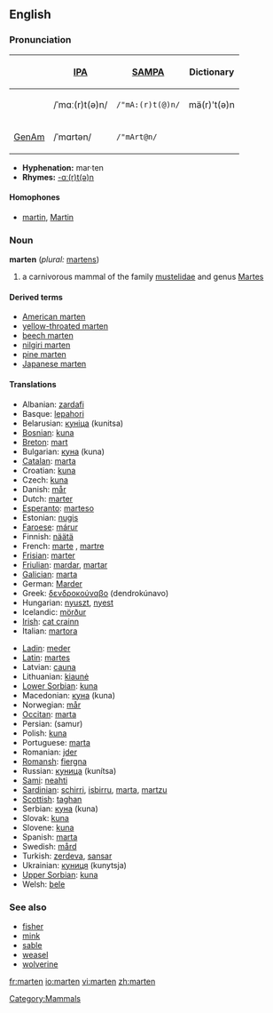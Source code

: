 ==English==
{{wikipedia}}
===Pronunciation===
{| border=1 cellpadding=5
! !! [[w:IPA|IPA]] !! [[w:SAMPA|SAMPA]] !! Dictionary
|-
! 
| /ˈmɑː(r)t(ə)n/ || <tt>/"mA:(r)t(@)n/</tt> || mä(r)'t(ə)n
|-
! [[GenAm]]
| /ˈmɑrtən/ || <tt>/"mArt@n/</tt>
|}

*'''Hyphenation:''' mar·ten
*'''Rhymes:''' [[Rhymes:English:-ɑː(r)t(ə)n|-ɑː(r)t(ə)n]]

====Homophones====
*[[martin]], [[Martin]]

=== Noun ===
'''marten''' (''plural:'' [[martens]])

# a carnivorous mammal of the family [[mustelid]]ae and genus [[Martes]]

==== Derived terms ====
*[[American marten]]
*[[yellow-throated marten]]
*[[beech marten]]
*[[nilgiri marten]]
*[[pine marten]]
*[[Japanese marten]]

==== Translations ====
{{top}}
*Albanian: [[zardafi]]
*Basque: [[lepahori]]
*Belarusian: [[куніца]] (kunitsa) {{f}}
*[[Bosnian]]: [[kuna]] {{f}}
*[[Breton]]: [[mart]]
*Bulgarian: [[куна]] (kuna) {{f}}
*[[Catalan]]: [[marta]]
*Croatian: [[kuna]] {{f}}
*Czech: [[kuna]] {{f}}
*Danish: [[mår]]
*Dutch: [[marter]] {{m}}
*[[Esperanto]]: [[marteso]]
*Estonian: [[nugis]]
*[[Faroese]]: [[márur]]
*Finnish: [[näätä]]
*French: [[marte]] {{f}}, [[martre]] {{f}}
*[[Frisian]]: [[marter]]
*[[Friulian]]: [[mardar]], [[martar]]
*[[Galician]]: [[marta]]
*German: [[Marder]] {{m}}
*Greek: [[δενδροκούναβο]] (dendrokúnavo)
*Hungarian: [[nyuszt]], [[nyest]]
*Icelandic: [[mörður]]
*[[Irish]]: [[cat crainn]]
*Italian: [[martora]] {{f}}
{{mid}}
*[[Ladin]]: [[meder]]
*[[Latin]]: [[martes]] {{f}}
*Latvian: [[cauna]]
*Lithuanian: [[kiaunė]]
*[[Lower Sorbian]]: [[kuna]]
*Macedonian: [[куна]] (kuna) {{f}}
*Norwegian: [[mår]]
*[[Occitan]]: [[marta]]
*Persian: {{FAchar|[[سمور]]}} (samur)
*Polish: [[kuna]] {{f}}
*Portuguese: [[marta]]
*Romanian: [[jder]]
*[[Romansh]]: [[fiergna]]
*Russian: [[куница]] (kunítsa) {{f}}
*[[Sami]]: [[neahti]]
*[[Sardinian]]: [[schirri]], [[isbirru]], [[marta]], [[martzu]]
*[[Scottish]]: [[taghan]]
*Serbian: [[куна]] (kuna) {{f}}
*Slovak: [[kuna]]
*Slovene: [[kuna]] {{f}}
*Spanish: [[marta]] {{f}}
*Swedish: [[mård]]
*Turkish: [[zerdeva]], [[sansar]]
*Ukrainian: [[куниця]] (kunytsja) {{f}}
*[[Upper Sorbian]]: [[kuna]]
*Welsh: [[bele]]
{{bottom}}

===See also===
*[[fisher]]
*[[mink]]
*[[sable]]
*[[weasel]]
*[[wolverine]]

[[Category:Mammals]]

[[fr:marten]]
[[io:marten]]
[[vi:marten]]
[[zh:marten]]